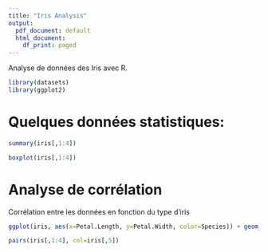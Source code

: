 ```yaml
---
title: "Iris Analysis"
output:
  pdf_document: default
  html_document:
    df_print: paged
---
```


Analyse de données des Iris avec R. 

```r
library(datasets)
library(ggplot2)
```

# Quelques données statistiques:

```r
summary(iris[,1:4])
```

```r
boxplot(iris[,1:4])
```

# Analyse de corrélation 

Corrélation entre les données en fonction du type d'iris

```r
ggplot(iris, aes(x=Petal.Length, y=Petal.Width, color=Species)) + geom_point()
```


```r
pairs(iris[,1:4], col=iris[,5])
```
